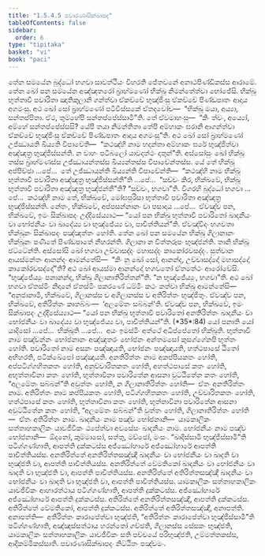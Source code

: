 ```yaml
---
title: "1.5.4.5 පවාරණාසික්ඛාපද"
tableOfContents: false
sidebar:
  order: 6
type: "tipitaka"
basket: "vi"
book: "paci"
---
```



<DynamicBreadcrumb />

<Division number="236" book="paci">

<Paragraph number="765" book="paci">
තේන සමයේන බුද්ධෝ භගවා සාවත්ථියං විහරති ජේතවනේ අනාථපිණ්ඩිකස්ස ආරාමේ. තේන ඛෝ පන සමයේන අඤ්ඤතරෝ බ්‍රාහ්මණෝ භික්ඛූ නිමන්තේත්වා භෝජේසි. භික්ඛූ භුත්තාවී පවාරිතා ඤාතිකුලානි ගන්ත්වා ඒකච්චේ භුඤ්ජිංසු ඒකච්චේ පිණ්ඩපාතං ආදාය අගමංසු. අථ ඛෝ සෝ බ්‍රාහ්මණෝ පටිවිස්සකේ ඒතදවෝච—  “භික්ඛූ මයා, අය්‍යා, සන්තප්පිතා. ඒථ, තුම්හේපි සන්තප්පේස්සාමී”ති. තේ ඒවමාහංසු—  “කිං ත්වං, අය්‍යෝ, අම්හේ සන්තප්පේස්සසි? යේපි තයා නිමන්තිතා තේපි අම්හාකං ඝරානි ආගන්ත්වා ඒකච්චේ භුඤ්ජිංසු ඒකච්චේ පිණ්ඩපාතං ආදාය අගමංසූ”ති.
</Paragraph>

<Paragraph number="766" book="paci">
අථ ඛෝ සෝ බ්‍රාහ්මණෝ උජ්ඣායති ඛිය්‍යති විපාචේති—  “කථඤ්හි නාම භදන්තා අම්හාකං ඝරේ භුඤ්ජිත්වා අඤ්ඤත්‍ර භුඤ්ජිස්සන්ති. න චාහං පටිබලෝ යාවදත්ථං දාතුන්”ති.
</Paragraph>

<Paragraph number="767" book="paci">
අස්සෝසුං ඛෝ භික්ඛූ තස්ස බ්‍රාහ්මණස්ස උජ්ඣායන්තස්ස ඛිය්‍යන්තස්ස විපාචේන්තස්ස. යේ තේ භික්ඛූ අප්පිච්ඡා …පේ…  තේ උජ්ඣායන්ති ඛිය්‍යන්ති විපාචේන්ති—  “කථඤ්හි නාම භික්ඛූ භුත්තාවී පවාරිතා අඤ්ඤත්‍ර භුඤ්ජිස්සන්තී”ති …පේ…  “සච්චං කිර, භික්ඛවේ, භික්ඛූ භුත්තාවී පවාරිතා අඤ්ඤත්‍ර භුඤ්ජන්තී”ති? “සච්චං, භගවා”ති. විගරහි බුද්ධෝ භගවා …පේ…  කථඤ්හි නාම තේ, භික්ඛවේ, මෝඝපුරිසා භුත්තාවී පවාරිතා අඤ්ඤත්‍ර භුඤ්ජිස්සන්ති. නේතං, භික්ඛවේ, අප්පසන්නානං වා පසාදාය …පේ…  ඒවඤ්ච පන, භික්ඛවේ, ඉමං සික්ඛාපදං උද්දිසේය්‍යාථ—
</Paragraph>

<Paragraph number="768" book="paci">
<Emphasis>“යෝ පන භික්ඛු භුත්තාවී පවාරිතෝ ඛාදනීයං වා භෝජනීයං වා ඛාදේය්‍ය වා භුඤ්ජේය්‍ය වා, පාචිත්තියන්”</Emphasis>ති.
</Paragraph>

<Paragraph number="769" book="paci">
ඒවඤ්චිදං භගවතා භික්ඛූනං සික්ඛාපදං පඤ්ඤත්තං හෝති.
</Paragraph>

</Division>
<Division number="237" book="paci">

<Paragraph number="770" book="paci">
තේන ඛෝ පන සමයේන භික්ඛූ ගිලානානං භික්ඛූනං පණීතේ පිණ්ඩපාතේ නීහරන්ති. ගිලානා න චිත්තරූපං භුඤ්ජන්ති. තානි භික්ඛූ ඡට්ටේන්ති. අස්සෝසි ඛෝ භගවා උච්චාසද්දං මහාසද්දං කාකෝරවසද්දං. සුත්වාන ආයස්මන්තං ආනන්දං ආමන්තේසි—  “කිං නු ඛෝ සෝ, ආනන්ද, උච්චාසද්දෝ මහාසද්දෝ කාකෝරවසද්දෝ”ති? අථ ඛෝ ආයස්මා ආනන්දෝ භගවතෝ ඒතමත්ථං ආරෝචේසි. “භුඤ්ජේය්‍යුං පනානන්ද, භික්ඛූ ගිලානාතිරිත්තන්”ති. “න භුඤ්ජේය්‍යුං, භගවා”ති. අථ ඛෝ භගවා ඒතස්මිං නිදානේ ඒතස්මිං පකරණේ ධම්මිං කථං කත්වා භික්ඛූ ආමන්තේසි—  “අනුජානාමි, භික්ඛවේ, ගිලානස්ස ච අගිලානස්ස ච අතිරිත්තං භුඤ්ජිතුං. ඒවඤ්ච පන, භික්ඛවේ, අතිරිත්තං කාතබ්බං—  ‘අලමේතං සබ්බන්’ති. ඒවඤ්ච පන, භික්ඛවේ, ඉමං සික්ඛාපදං උද්දිසේය්‍යාථ—
</Paragraph>

</Division>
<Division number="238" book="paci">

<Paragraph number="771" book="paci">
<Emphasis>“යෝ පන භික්ඛු භුත්තාවී පවාරිතෝ අනතිරිත්තං ඛාදනීයං වා භෝජනීයං වා ඛාදේය්‍ය වා භුඤ්ජේය්‍ය වා, පාචිත්තියන්”</Emphasis>ති. (*35*:<Emphasis>84</Emphasis>)
</Paragraph>

</Division>
<Division number="239" book="paci">

<Paragraph number="772" book="paci">
<Emphasis>යෝ පනා</Emphasis>ති යෝ යාදිසෝ …පේ…  <Emphasis>භික්ඛූ</Emphasis>ති …පේ…  අයං ඉමස්මිං අත්ථේ අධිප්පේතෝ භික්ඛූති.
</Paragraph>

<Paragraph number="773" book="paci">
<Emphasis>භුත්තාවී</Emphasis> නාම පඤ්චන්නං භෝජනානං අඤ්ඤතරං භෝජනං අන්තමසෝ කුසග්ගේනපි භුත්තං හෝති.
</Paragraph>

<Paragraph number="774" book="paci">
<Emphasis>පවාරිතෝ</Emphasis> නාම අසනං පඤ්ඤායති, භෝජනං පඤ්ඤායති, හත්ථපාසේ ඨිතෝ අභිහරති, පටික්ඛේපෝ පඤ්ඤායති.
</Paragraph>

<Paragraph number="775" book="paci">
<Emphasis>අනතිරිත්තං</Emphasis> නාම අකප්පියකතං හෝති, අප්පටිග්ගහිතකතං හෝති, අනුච්චාරිතකතං හෝති, අහත්ථපාසේ කතං හෝති, අභුත්තාවිනා කතං හෝති, භුත්තාවිනා පවාරිතේන ආසනා වුට්ඨිතේන කතං හෝති, “අලමේතං සබ්බන්”ති අවුත්තං හෝති, න ගිලානාතිරිත්තං හෝති—  ඒතං අනතිරිත්තං නාම.
</Paragraph>

<Paragraph number="776" book="paci">
<Emphasis>අතිරිත්තං</Emphasis> නාම කප්පියකතං හෝති, පටිග්ගහිතකතං හෝති, උච්චාරිතකතං හෝති, හත්ථපාසේ කතං හෝති, භුත්තාවිනා කතං හෝති, භුත්තාවිනා පවාරිතේන ආසනා අවුට්ඨිතේන කතං හෝති, “අලමේතං සබ්බන්”ති වුත්තං හෝති, ගිලානාතිරිත්තං හෝති—  ඒතං අතිරිත්තං නාම.
</Paragraph>

<Paragraph number="777" book="paci">
<Emphasis>ඛාදනීයං</Emphasis> නාම පඤ්ච භෝජනානි—  යාමකාලිකං සත්තාහකාලිකං යාවජීවිකං ඨපේත්වා අවසේසං ඛාදනීයං නාම.
</Paragraph>

<Paragraph number="778" book="paci">
<Emphasis>භෝජනීයං</Emphasis> නාම පඤ්ච භෝජනානි—  ඕදනෝ, කුම්මාසෝ, සත්තු, මච්ඡෝ, මංසං.
</Paragraph>

<Paragraph number="779" book="paci">
“ඛාදිස්සාමි භුඤ්ජිස්සාමී”ති පටිග්ගණ්හාති, ආපත්ති දුක්කටස්ස අජ්ඣෝහාරේ අජ්ඣෝහාරේ ආපත්ති පාචිත්තියස්ස.
</Paragraph>

</Division>
<Division number="240" book="paci">

<Paragraph number="780" book="paci">
අනතිරිත්තේ අනතිරිත්තසඤ්ඤී ඛාදනීයං වා භෝජනීයං වා ඛාදති වා භුඤ්ජති වා, ආපත්ති පාචිත්තියස්ස. අනතිරිත්තේ වේමතිකෝ ඛාදනීයං වා භෝජනීයං වා ඛාදති වා භුඤ්ජති වා, ආපත්ති පාචිත්තියස්ස. අනතිරිත්තේ අතිරිත්තසඤ්ඤී ඛාදනීයං වා භෝජනීයං වා ඛාදති වා භුඤ්ජති වා, ආපත්ති පාචිත්තියස්ස.
</Paragraph>

<Paragraph number="781" book="paci">
යාමකාලිකං සත්තාහකාලිකං යාවජීවිකං ආහාරත්ථාය පටිග්ගණ්හාති, ආපත්ති දුක්කටස්ස. අජ්ඣෝහාරේ අජ්ඣෝහාරේ ආපත්ති දුක්කටස්ස. අතිරිත්තේ අනතිරිත්තසඤ්ඤී, ආපත්ති දුක්කටස්ස. අතිරිත්තේ වේමතිකෝ, ආපත්ති දුක්කටස්ස. අතිරිත්තේ අතිරිත්තසඤ්ඤී, අනාපත්ති.
</Paragraph>

</Division>
<Division number="241" book="paci">

<Paragraph number="782" book="paci">
අනාපත්ති—  අතිරිත්තං කාරාපේත්වා භුඤ්ජති, “අතිරිත්තං කාරාපේත්වා භුඤ්ජිස්සාමී”ති පටිග්ගණ්හාති, අඤ්ඤස්සත්ථාය හරන්තෝ ගච්ඡති, ගිලානස්ස සේසකං භුඤ්ජති, යාමකාලිකං සත්තාහකාලිකං යාවජීවිකං සති පච්චයේ පරිභුඤ්ජති, උම්මත්තකස්ස, ආදිකම්මිකස්සාති.

</Paragraph>
</Division>

<Paragraph number="783" type="center" book="paci">
පවාරණාසික්ඛාපදං නිට්ඨිතං පඤ්චමං.
</Paragraph>